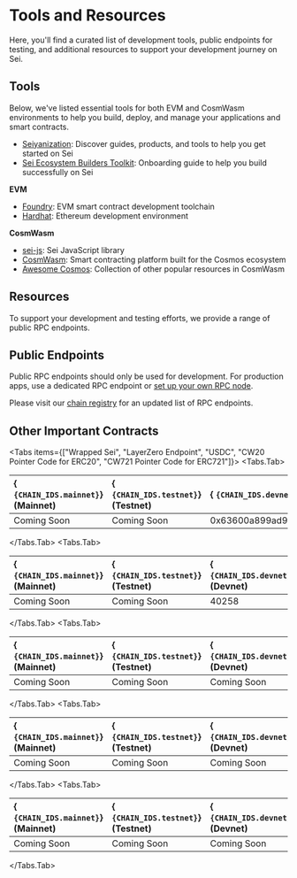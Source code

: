 
# Tools and Resources

Here, you'll find a curated list of development tools, public endpoints for
testing, and additional resources to support your development journey on Sei.

## Tools

Below, we've listed essential tools for both EVM and CosmWasm environments to
help you build, deploy, and manage your applications and smart contracts.

- [Seiyanization](https://seiyanization.com/): Discover guides, products, and
  tools to help you get started on Sei
- [Sei Ecosystem Builders Toolkit](https://sei-foundation.notion.site/Sei-Ecosystem-Builders-Toolkit-836deaebca204452909d0bf9365d8116):
  Onboarding guide to help you build successfully on Sei

**EVM**

- [Foundry](https://getfoundry.sh/): EVM smart contract development toolchain
- [Hardhat](https://hardhat.org/): Ethereum development environment

**CosmWasm**

- [sei-js](https://github.com/sei-protocol/sei-js/): Sei JavaScript library
- [CosmWasm](https://docs.cosmwasm.com/docs/): Smart contracting platform built
  for the Cosmos ecosystem
- [Awesome Cosmos](https://github.com/cosmos/awesome-cosmos): Collection of
  other popular resources in CosmWasm

## Resources

To support your development and testing efforts, we provide a range of public
RPC endpoints.

## Public Endpoints

<Callout type="warning">Public RPC endpoints should only be used for development. For production apps, use a dedicated RPC endpoint or [set up your own RPC node](/running-a-sei-node).</Callout>

Please visit our
[chain registry](https://github.com/sei-protocol/chain-registry/blob/main/chains.json)
for an updated list of RPC endpoints.


## Other Important Contracts

<Tabs items={["Wrapped Sei", "LayerZero Endpoint", "USDC", "CW20 Pointer Code for ERC20", "CW721 Pointer Code for ERC721"]}>
  <Tabs.Tab>

| { <Code color="gray" variant="soft">{CHAIN_IDS.mainnet}</Code>} (Mainnet) | { <Code color="gray" variant="soft">{CHAIN_IDS.testnet}</Code>} (Testnet) | { <Code color="gray" variant="soft">{CHAIN_IDS.devnet}</Code>} (Devnet) |
| :------------------------------------------------------------------------ | :------------------------------------------------------------------------ | :---------------------------------------------------------------------- |
| Coming Soon                                                               | Coming Soon                                                               | 0x63600a899ad94ae1bc638504fa56d8a6144df2fe                              |

  </Tabs.Tab>
  <Tabs.Tab>

| { <Code color="gray" variant="soft">{CHAIN_IDS.mainnet}</Code>} (Mainnet) | { <Code color="gray" variant="soft">{CHAIN_IDS.testnet}</Code>} (Testnet) | { <Code color="gray" variant="soft">{CHAIN_IDS.devnet}</Code>} (Devnet) |
| :------------------------------------------------------------------------ | :------------------------------------------------------------------------ | :---------------------------------------------------------------------- |
| Coming Soon                                                               | Coming Soon                                                               | 40258                                                                   |

  </Tabs.Tab>
  <Tabs.Tab>

| { <Code color="gray" variant="soft">{CHAIN_IDS.mainnet}</Code>} (Mainnet) | { <Code color="gray" variant="soft">{CHAIN_IDS.testnet}</Code>} (Testnet) | { <Code color="gray" variant="soft">{CHAIN_IDS.devnet}</Code>} (Devnet) |
| :------------------------------------------------------------------------ | :------------------------------------------------------------------------ | :---------------------------------------------------------------------- |
| Coming Soon                                                               | Coming Soon                                                               | Coming Soon                                                             |

  </Tabs.Tab>
  <Tabs.Tab>

| { <Code color="gray" variant="soft">{CHAIN_IDS.mainnet}</Code>} (Mainnet) | { <Code color="gray" variant="soft">{CHAIN_IDS.testnet}</Code>} (Testnet) | { <Code color="gray" variant="soft">{CHAIN_IDS.devnet}</Code>} (Devnet) |
| :------------------------------------------------------------------------ | :------------------------------------------------------------------------ | :---------------------------------------------------------------------- |
| Coming Soon                                                               | Coming Soon                                                               | Coming Soon                                                             |

  </Tabs.Tab>
  <Tabs.Tab>

| { <Code color="gray" variant="soft">{CHAIN_IDS.mainnet}</Code>} (Mainnet) | { <Code color="gray" variant="soft">{CHAIN_IDS.testnet}</Code>} (Testnet) | { <Code color="gray" variant="soft">{CHAIN_IDS.devnet}</Code>} (Devnet) |
| :------------------------------------------------------------------------ | :------------------------------------------------------------------------ | :---------------------------------------------------------------------- |
| Coming Soon                                                               | Coming Soon                                                               | Coming Soon                                                             |

  </Tabs.Tab>
</Tabs>
